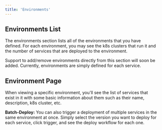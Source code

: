 ```yaml
---
title: 'Environments'
---
```


## Environments List
The environments section lists all of the environments that you have defined.
For each environment, you may see the k8s clusters that run it and the number of services that are deployed to the environment.

Support to add/remove environments directly from this section will soon be added. Currently, environments are simply defined for each service.

## Environment Page
When viewing a specific environment, you'll see the list of services that exist in it with some basic information about them such as their name, description, k8s cluster, etc. 

**Batch-Deploy:** You can also trigger a deployment of multiple services in the same environment at once. Simply select the version you want to deploy for each service, click trigger, and see the deploy workflow for each one.